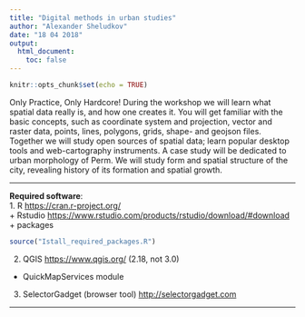 ```yaml
---
title: "Digital methods in urban studies"
author: "Alexander Sheludkov"
date: "18 04 2018"
output:
  html_document:
    toc: false
---
```


```r
knitr::opts_chunk$set(echo = TRUE)
```

Only Practice, Only Hardcore! During the workshop we will learn what spatial data really is, and how one creates it. You will get familiar with the basic concepts, such as coordinate system and projection, vector and raster data, points, lines, polygons, grids, shape- and geojson files. Together we will study open sources of spatial data; learn popular desktop tools and web-cartography instruments. A case study will be dedicated to urban morphology of Perm. We will study form and spatial structure of the city, revealing history of its formation and spatial growth.  
  
***

**Required software**:  
1. R <https://cran.r-project.org/>  
+ Rstudio <https://www.rstudio.com/products/rstudio/download/#download>    
+ packages
```r
source("Istall_required_packages.R")
```
2) QGIS <https://www.qgis.org/> (2.18, not 3.0)  
+ QuickMapServices module  
3) SelectorGadget (browser tool) <http://selectorgadget.com>

***